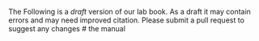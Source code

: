 The Following is a *draft* version of our lab book. As a draft it may contain errors and may need improved citation. Please submit a pull request to suggest any changes
# the manual
